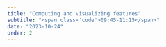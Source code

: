 ```yaml
---
title: "Computing and visualizing features"
subtitle: "<span class='code'>09:45-11:15</span>"
date: "2023-10-24"
order: 2
---
```


<!-- Materials will be distributed sooner to the event. -->

<!-- ```{=html} -->
<!-- <embed src="../../materials/01_tsibble.pdf" type="application/pdf" width="750px" height="420px"> -->
<!-- ``` -->

<!-- [View slides in full screen](../../materials/01_tsibble.pdf) -->